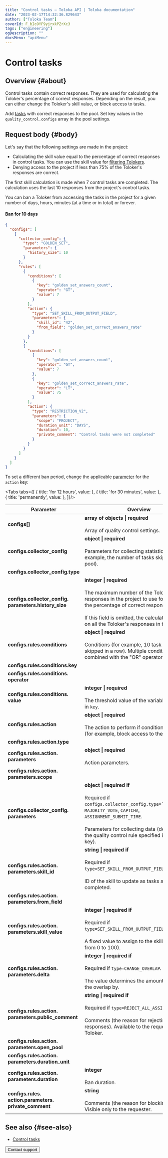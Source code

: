 ```yaml
---
title: "Control tasks — Toloka API | Toloka documentation"
date: "2023-02-17T14:32:36.829643"
author: ["Toloka Team"]
coverId: F_bIcOYF9yjrxkPZrXc3
tags: ["engineering"]
ogDescription: ""
docsMenu: "apiMenu"
---
```



# Control tasks

## Overview {#about}

Control tasks contain correct responses. They are used for calculating the Toloker's percentage of correct responses. Depending on the result, you can either change the Toloker's skill value, or block access to tasks.

Add [tasks](/docs/api/task-suite) with correct responses to the pool. Set key values in the `quality_control.configs` array in the pool settings.

## Request body {#body}

Let's say that the following settings are made in the project:

- Calculating the skill value equal to the percentage of correct responses in control tasks. You can use the skill value for [filtering Tolokers](/docs/api/filter-skill).
- Denying access to the project if less than 75% of the Toloker's responses are correct.

The first skill calculation is made when 7 control tasks are completed. The calculation uses the last 10 responses from the project's control tasks.

You can ban a Toloker from accessing the tasks in the project for a given number of days, hours, minutes (at a time or in total) or forever.

#### Ban for 10 days

```json
{
  "configs": [
    {
      "collector_config": {
        "type": "GOLDEN_SET",
        "parameters": {
          "history_size": 10
        }
      },
      "rules": [
        {
          "conditions": [
            {
              "key": "golden_set_answers_count",
              "operator": "GT",
              "value": 7
            }
          ],
          "action": {
            "type": "SET_SKILL_FROM_OUTPUT_FIELD",
            "parameters": {
              "skill_id": "42",
              "from_field": "golden_set_correct_answers_rate"
            }
          }
        },
        {
          "conditions": [
            {
              "key": "golden_set_answers_count",
              "operator": "GT",
              "value": 7
            },
            {
              "key": "golden_set_correct_answers_rate",
              "operator": "LT",
              "value": 75
            }
          ],
          "action": {
            "type": "RESTRICTION_V2",
            "parameters": {
              "scope": "PROJECT",
              "duration_unit": "DAYS",
              "duration": 10,
              "private_comment": "Control tasks were not completed"
            }
          }
        }
      ]
    }
  ]
}
```

To set a different ban period, change the applicable [parameter](#configs-rules-action-parameters-duration) for the `action` key:

<Tabs tabs={[
  { title: 'for 12 hours', value: <ApiGoldensetList1/> },
  { title: 'for 30 minutes', value: <ApiGoldensetList2/> },
  { title: 'permanently', value: <ApiGoldensetList3/> },
]}/>

Parameter | Overview
----- | -----
**configs[]** | **array of objects \| required**<br/><br/>Array of quality control settings.
**configs.collector_config** | **object \| required**<br/><br/>Parameters for collecting statistics (for example, the number of tasks skipped in the pool).
**configs.collector_config.type** | <ApiGoldensetTable1/>
**configs.collector_config. parameters.history_size** | **integer \| required**<br/><br/>The maximum number of the Toloker's recent responses in the project to use for calculating the percentage of correct responses.<br/><br/>If this field is omitted, the calculation is based on all the Toloker's responses in the pool.
**configs.rules.conditions** | **object \| required**<br/><br/>Conditions (for example, 10 task suites skipped in a row). Multiple conditions are combined with the "OR" operator.
**configs.rules.conditions.key** | <ApiGoldensetTable2/>
**configs.rules.conditions. operator** | <ApiGoldensetTable3/>
**configs.rules.conditions. value** | **integer \| required**<br/><br/>The threshold value of the variable specified in `key`.
**configs.rules.action** | **object \| required**<br/><br/>The action to perform if conditions are met (for example, block access to the project).
**configs.rules.action.type** | <ApiGoldensetTable4/>
**configs.rules.action. parameters** | **object \| required**<br/><br/>Action parameters.
**configs.rules.action. parameters.scope** | <ApiGoldensetTable5/>
**configs.collector_config. parameters** | **object \| required if**<br/><br/>Required if `configs.collector_config.type=``GOLDEN_SET`, `MAJORITY_VOTE`, `CAPTCHA`, `ASSIGNMENT_SUBMIT_TIME`.<br/><br/>Parameters for collecting data (depends on the quality control rule specified in the `type` key).
**configs.rules.action. parameters.skill_id** | **string \| required if**<br/><br/>Required if `type=SET_SKILL_FROM_OUTPUT_FIELD`.<br/><br/>ID of the skill to update as tasks are completed.
**configs.rules.action. parameters.from_field** | <ApiGoldensetTable6/>
**configs.rules.action. parameters.skill_value** | **integer \| required if**<br/><br/>Required if `type=SET_SKILL_FROM_OUTPUT_FIELD`.<br/><br/>A fixed value to assign to the skill (a number from 0 to 100).
**configs.rules.action. parameters.delta** | **integer \| required if**<br/><br/>Required if `type=CHANGE_OVERLAP`.<br/><br/>The value determines the amount to change the overlap by.
**configs.rules.action. parameters.public_comment** | **string \| required if**<br/><br/>Required if `type=REJECT_ALL_ASSIGNMENTS`.<br/><br/>Comments (the reason for rejecting responses). Available to the requester and the Toloker.
**configs.rules.action. parameters.open_pool** | <ApiGoldensetTable7/>
**configs.rules.action. parameters.duration_unit** | <ApiGoldensetTable8/>
**configs.rules.action. parameters.duration**  | **integer**<br/><br/>Ban duration.
**configs.rules. action.parameters. private_comment** | **string**<br/><br/>Comments (the reason for blocking access). Visible only to the requester.

## See also {#see-also}

- [Control tasks](/docs/guide/goldenset)

<Button themeColor="light" view="default" size="l" type="link" url="/docs/guide/troubleshooting/support?form-source=api-goldenset">Contact support</Button>
